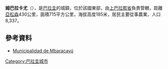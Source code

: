'''姆巴拉卡尤'''（{{lang-es|Mbaracayú}}），是[[巴拉圭|巴拉圭]]的城鎮，位於該國東部，由[[上巴拉那省|上巴拉那省]]負責管轄，距離[[亞松森|亞松森]]430公里，面積715平方公里，海拔高度185米，居民主要從事農業，人口8,337。

==參考資料==
*[https://web.archive.org/web/20150710155224/http://www.municipalidadmbaracayu.org/ Municipalidad de Mbaracayú]

{{Paraguay-geo-stub}}
[[Category:巴拉圭城市|Category:巴拉圭城市]]